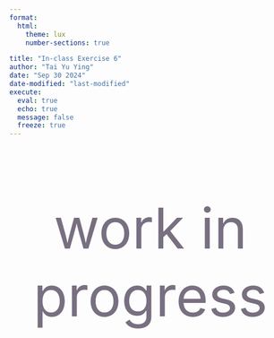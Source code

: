 ```yaml
---
format: 
  html:
    theme: lux
    number-sections: true

title: "In-class Exercise 6"
author: "Tai Yu Ying"
date: "Sep 30 2024"
date-modified: "last-modified"
execute: 
  eval: true
  echo: true
  message: false
  freeze: true
---
```


::: {style="font-size: 100px; text-align: center; color: #786F80;"}
work in progress
:::
